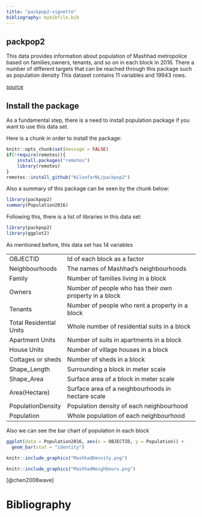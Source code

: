 ```yaml
---
title: "packpop2-vignette"
bibliography: mybibfile.bib
---
```


## packpop2

This data provides information about population of Mashhad metropolice based on families,owners, tenants, and so on in each block in 2016. There a number of different targets that can be reached through this package such as population density This dataset contains 11 variables and 19943 rows.

[source](https://amar.org.ir/)

## Install the package

As a fundamental step, there is a need to install population package if you want to use this data set.

Here is a chunk in order to install the package:

```r
knitr::opts_chunk$set(message = FALSE)
if(!require(remotes)){
    install.packages("remotes")
    library(remotes)
}
remotes::install_github("NiloofarNL/packpop2")
```

Also a summary of this package can be seen by the chunk below:

```r
library(packpop2)
summary(Population2016)

```

Following this, there is a list of libraries in this data set:

```r
library(packpop2)
library(ggplot2)

```

As mentioned before, this data set has 14 variables

|                         |                                                        |
|-------------------------|--------------------------------------------------------|
| OBJECTID                | Id of each block as a factor                           |
| Neighbourhoods          | The names of Mashhad's neighbourhoods                  |
| Family                  | Number of families living in a block                   |
| Owners                  | Number of people who has their own property in a block |
| Tenants                 | Number of people who rent a property in a block        |
| Total Residential Units | Whole number of residential suits in a block           |
| Apartment Units         | Number of suits in apartments in a block               |
| House Units             | Number of village houses in a block                    |
| Cottages or sheds       | Number of sheds in a block                             |
| Shape_Length            | Surrounding a block in meter scale                     |
| Shape_Area              | Surface area of a block in meter scale                 |
| Area(Hectare)           | Surface area of a neighbourhoods in hectare scale      |
| PopulationDensity      | Population density of each neighbourhood               |
| Population              | Whole population of each neighbourhood                 |

Also we can see the bar chart of population in each block

```r
ggplot(data = Population2016, aes(x = OBJECTID, y = Population)) + 
  geom_bar(stat = "identity")
```

```r
knitr::include_graphics("MashhadDensity.png")
```

```r
knitr::include_graphics("MashhadNeighbours.png")
```

[@chen2008wave]

```{=tex}
\begin{equation}
\label{eq:1}
\rho(r) = \rho_0 exp (-br) = \rho_0 exp (-\frac{r}{r_0})
\end{equation}
```
# Bibliography
